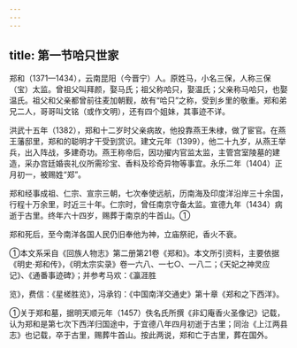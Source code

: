 ```yaml
---
---
---
```

title: 第一节哈只世家
---



郑和（1371—1434），云南昆阳（今晋宁）人。原姓马，小名三保，人称三保（宝）太监。曾祖父叫拜颜，娶马氏；祖父称哈只，娶温氏；父亲称马哈只，也娶温氏。祖父和父亲都曾前往麦加朝觐，故有“哈只”之称，受到乡里的敬重。郑和弟兄二人，哥哥叫文铭（或作文明），还有四个姐妹，其事迹不详。

洪武十五年（1382），郑和十二岁时父亲病故，他投靠燕王朱棣，做了宦官。在燕王藩邸里，郑和的聪明才干受到赏识。建文元年（1399），他二十九岁，从燕王举兵，出入阵战，多建奇功。燕王称帝后，因功擢内官监太监，主管宫室陵墓的建造，采办宫廷婚丧礼仪所需珍宝、香料及珍奇异物等事宜。永乐二年（1404）正月初一，被赐姓“郑”。

郑和经事成祖、仁宗、宣宗三朝，七次奉使远航，历南海及印度洋沿岸三十余国，行程十万余里，时近三十年。仁宗时，曾任南京守备太监。宣德九年（1434）病逝于古里。终年六十四岁，赐葬于南京的牛首山。①

郑和死后，至今南洋各国人民仍旧奉他为神，立庙祭祀，香火不衰。

①本文系采自《回族人物志》第二册第21卷《郑和》。本文所引资料，主要依据《明史·郑和传》，《明太宗实录》卷一六八、一七○、一八二；《天妃之神灵应记》、《通番事迹碑》；并参考马欢：《瀛涯胜

览》，费信：《星槎胜览》，冯承钧：《中国南洋交通史》第十章《郑和之下西洋》。

①关于郑和墓，据明天顺元年（1457）佚名氏所撰《非幻庵香火圣像记》记载，认为郑和是第七次下西洋归国途中，于宜德八年四月初逝于古里；同治《上江两县志》也记载，卒于古里，赐葬牛首山。按此两说，郑和亡于古里，葬在国外。